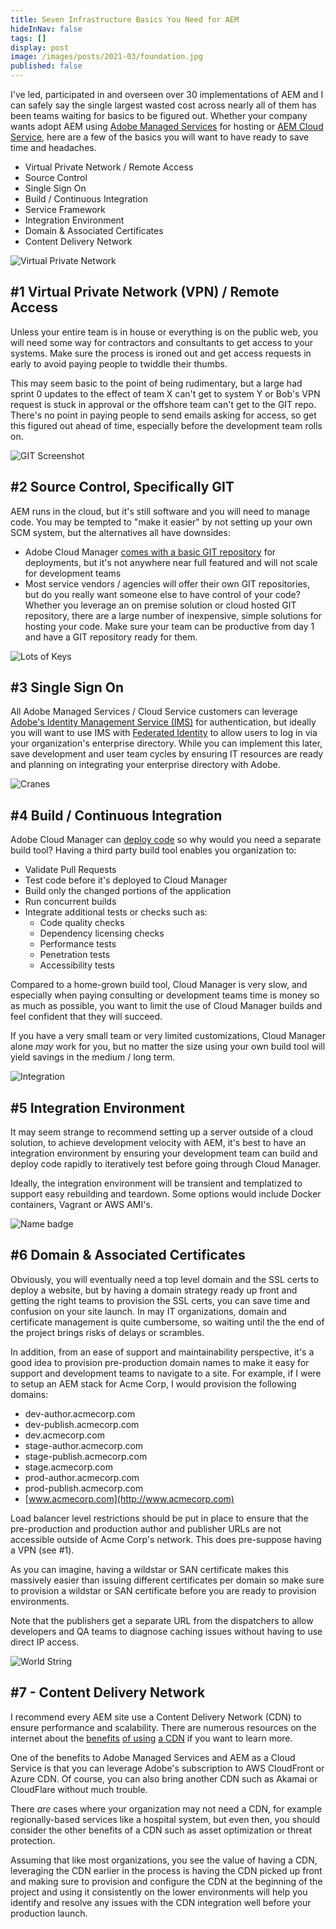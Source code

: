 ```yaml
---
title: Seven Infrastructure Basics You Need for AEM
hideInNav: false
tags: []
display: post
image: /images/posts/2021-03/foundation.jpg
published: false
---
```


  
I've led, participated in and overseen over 30 implementations of AEM and I can safely say the single largest wasted cost across nearly all of them has been teams waiting for basics to be figured out. Whether your company wants adopt AEM using [Adobe Managed Services](https://www.adobe.com/marketing/experience-manager/managed-services.html) for hosting or [AEM Cloud Service](https://www.adobe.com/marketing/experience-manager/cloud-service.html), here are a few of the basics you will want to have ready to save time and headaches.  

* Virtual Private Network / Remote Access
* Source Control
* Single Sign On
* Build / Continuous Integration
* Service Framework
* Integration Environment
* Domain & Associated Certificates
* Content Delivery Network
  

![Virtual Private Network](/images/posts/2021-03/vpn.jpg)

  

## #1 Virtual Private Network (VPN) / Remote Access

  
Unless your entire team is in house or everything is on the public web, you will need some way for contractors and consultants to get access to your systems. Make sure the process is ironed out and get access requests in early to avoid paying people to twiddle their thumbs.

This may seem basic to the point of being rudimentary, but a large had sprint 0 updates to the effect of team X can't get to system Y or Bob's VPN request is stuck in approval or the offshore team can't get to the GIT repo. There's no point in paying people to send emails asking for access, so get this figured out ahead of time, especially before the development team rolls on.

  

![GIT Screenshot](/images/posts/2021-03/git.jpg)

  

## #2 Source Control, Specifically GIT

  
AEM runs in the cloud, but it's still software and you will need to manage code. You may be tempted to "make it easier" by not setting up your own SCM system, but the alternatives all have downsides:

* Adobe Cloud Manager [comes with a basic GIT repository](https://experienceleague.adobe.com/docs/experience-manager-cloud-manager/using/managing-code/setup-cloud-manager-git-integration.html?lang=en#git-integration-overview) for deployments, but it's not anywhere near full featured and will not scale for development teams
* Most service vendors / agencies will offer their own GIT repositories, but do you really want someone else to have control of your code?
Whether you leverage an on premise solution or cloud hosted GIT repository, there are a large number of inexpensive, simple solutions for hosting your code. Make sure your team can be productive from day 1 and have a GIT repository ready for them.  
  

![Lots of Keys](/images/posts/2021-03/keys.jpg)

  

## #3 Single Sign On

  
All Adobe Managed Services / Cloud Service customers can leverage [Adobe's Identity Management Service (IMS)](https://experienceleague.adobe.com/docs/experience-manager-learn/foundation/authentication/adobe-ims-authentication-technical-video-understand.html?lang=en) for authentication, but ideally you will want to use IMS with [Federated Identity](https://helpx.adobe.com/enterprise/admin-guide.html/enterprise/using/identity.ug.html) to allow users to log in via your organization's enterprise directory. While you can implement this later, save development and user team cycles by ensuring IT resources are ready and planning on integrating your enterprise directory with Adobe.  
  

![Cranes](/images/posts/2021-03/build.jpg)

  

## #4 Build / Continuous Integration

  
Adobe Cloud Manager can [deploy code](https://experienceleague.adobe.com/docs/experience-manager-cloud-manager/using/overview/ci-cd-pipeline.html?lang=en#pipeline-overview) so why would you need a separate build tool? Having a third party build tool enables you organization to:  

* Validate Pull Requests
* Test code before it's deployed to Cloud Manager
* Build only the changed portions of the application
* Run concurrent builds
* Integrate additional tests or checks such as:  
   * Code quality checks  
   * Dependency licensing checks  
   * Performance tests  
   * Penetration tests  
   * Accessibility tests

Compared to a home-grown build tool, Cloud Manager is very slow, and especially when paying consulting or development teams time is money so as much as possible, you want to limit the use of Cloud Manager builds and feel confident that they will succeed.

If you have a very small team or very limited customizations, Cloud Manager alone _may_ work for you, but no matter the size using your own build tool will yield savings in the medium / long term.  
  

![Integration](/images/posts/2021-03/integration.jpg)

  

## #5 Integration Environment

  
It may seem strange to recommend setting up a server outside of a cloud solution, to achieve development velocity with AEM, it's best to have an integration environment by ensuring your development team can build and deploy code rapidly to iteratively test before going through Cloud Manager.

Ideally, the integration environment will be transient and templatized to support easy rebuilding and teardown. Some options would include Docker containers, Vagrant or AWS AMI's.  
  

![Name badge](/images/posts/2021-03/dns.jpg)

  

## #6 Domain & Associated Certificates

  
Obviously, you will eventually need a top level domain and the SSL certs to deploy a website, but by having a domain strategy ready up front and getting the right teams to provision the SSL certs, you can save time and confusion on your site launch. In may IT organizations, domain and certificate management is quite cumbersome, so waiting until the the end of the project brings risks of delays or scrambles.

In addition, from an ease of support and maintainability perspective, it's a good idea to provision pre-production domain names to make it easy for support and development teams to navigate to a site. For example, if I were to setup an AEM stack for Acme Corp, I would provision the following domains:

* dev-author.acmecorp.com
* dev-publish.acmecorp.com
* dev.acmecorp.com
* stage-author.acmecorp.com
* stage-publish.acmecorp.com
* stage.acmecorp.com
* prod-author.acmecorp.com
* prod-publish.acmecorp.com
* [www.acmecorp.com](http://www.acmecorp.com)

Load balancer level restrictions should be put in place to ensure that the pre-production and production author and publisher URLs are not accessible outside of Acme Corp's network. This does pre-suppose having a VPN (see #1).

As you can imagine, having a wildstar or SAN certificate makes this massively easier than issuing different certificates per domain so make sure to provision a wildstar or SAN certificate before you are ready to provision environments.  

Note that the publishers get a separate URL from the dispatchers to allow developers and QA teams to diagnose caching issues without having to use direct IP access.

  

![World String](/images/posts/2021-03/cdn.jpg)

  

## #7 - Content Delivery Network

  
I recommend every AEM site use a Content Delivery Network (CDN) to ensure performance and scalability. There are numerous resources on the internet about the [benefits](https://www.cloudflare.com/learning/cdn/what-is-a-cdn/) [of using](https://gtmetrix.com/why-use-a-cdn.html) [a CDN](https://aws.amazon.com/blogs/networking-and-content-delivery/improve-your-website-performance-with-amazon-cloudfront/) if you want to learn more.  

One of the benefits to Adobe Managed Services and AEM as a Cloud Service is that you can leverage Adobe's subscription to AWS CloudFront or Azure CDN. Of course, you can also bring another CDN such as Akamai or CloudFlare without much trouble. 

There _are_ cases where your organization may not need a CDN, for example regionally-based services like a hospital system, but even then, you should consider the other benefits of a CDN such as asset optimization or threat protection.  
  
Assuming that like most organizations, you see the value of having a CDN, leveraging the CDN earlier in the process is having the CDN picked up front and making sure to provision and configure the CDN at the beginning of the project and using it consistently on the lower environments will help you identify and resolve any issues with the CDN integration well before your production launch.
